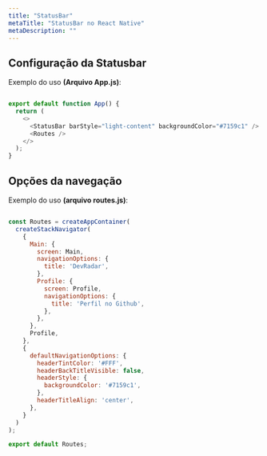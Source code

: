 ```yaml
---
title: "StatusBar"
metaTitle: "StatusBar no React Native"
metaDescription: ""
---
```


## Configuração da Statusbar

Exemplo do uso **(Arquivo App.js)**:

```js

export default function App() {
  return (
    <>
      <StatusBar barStyle="light-content" backgroundColor="#7159c1" />
      <Routes />
    </>
  );
}
```

## Opções da navegação

Exemplo do uso **(arquivo routes.js)**:

```js

const Routes = createAppContainer(
  createStackNavigator(
    {
      Main: {
        screen: Main,
        navigationOptions: {
          title: 'DevRadar',
        },
        Profile: {
          screen: Profile,
          navigationOptions: {
            title: 'Perfil no Github',
          },
        },
      },
      Profile,
    },
    {
      defaultNavigationOptions: {
        headerTintColor: '#FFF',
        headerBackTitleVisible: false,
        headerStyle: {
          backgroundColor: '#7159c1',
        },
        headerTitleAlign: 'center',
      },
    }
  )
);

export default Routes;
```
